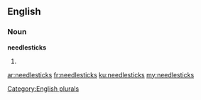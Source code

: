 ==English==

===Noun===
'''needlesticks'''

# {{plural of|needlestick}}

[[Category:English plurals]]

[[ar:needlesticks]]
[[fr:needlesticks]]
[[ku:needlesticks]]
[[my:needlesticks]]